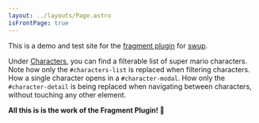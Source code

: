 ```yaml
---
layout: ../layouts/Page.astro
isFrontPage: true
---
```


This is a demo and test site for the <a href="https://github.com/swup/fragment-plugin">fragment plugin</a> for <a href="https://github.com/swup/">swup</a>.

Under <a href="/characters/">Characters</a>, you can find a filterable list of super mario characters. Note how only the <code>#characters-list</code> is replaced when filtering characters. How a single character opens in a <code>#character-modal</code>. How only the <code>#character-detail</code> is being replaced when navigating between characters, without touching any other element.

<strong>All this is is the work of the Fragment Plugin! 🧩</strong>